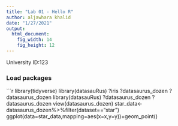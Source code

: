 ```yaml
---
title: "Lab 01 - Hello R"
author: aljawhara khalid 
date: "1/27/2021"
output: 
  html_document: 
    fig_width: 14
    fig_height: 12
---
```


University ID:123 

### Load packages


```r
library(tidyverse) 
library(datasauRus) 
?iris
?datasaurus_dozen
?datasaurus_dozen
library(datasauRus)
?datasaurus_dozen
?datasaurus_dozen
view(datasaurus_dozen)
star_data<-datasaurus_dozen%>%filter(dataset=="star")
ggplot(data=star_data,mapping=aes(x=x,y=y))+geom_point()



 